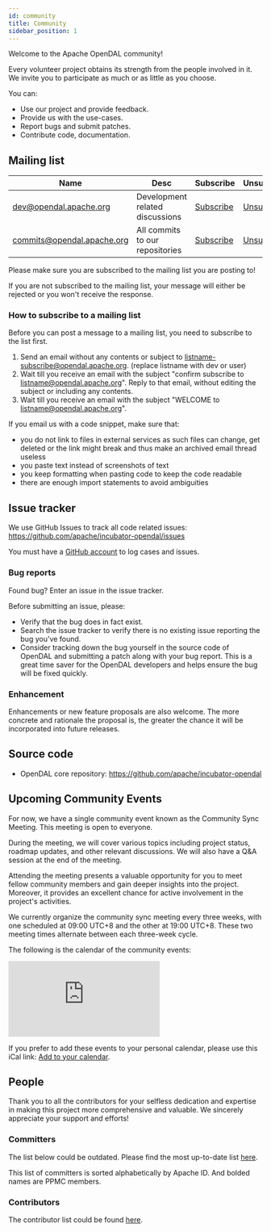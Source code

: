 ```yaml
---
id: community
title: Community
sidebar_position: 1
---
```


Welcome to the Apache OpenDAL community!

Every volunteer project obtains its strength from the people involved in it. We invite you to participate as much or as little as you choose.

You can:

* Use our project and provide feedback.
* Provide us with the use-cases.
* Report bugs and submit patches.
* Contribute code, documentation.

## Mailing list

| Name                       | Desc                            | Subscribe                                                | Unsubscribe                                                  | Post                                   | Archive                                                                  |
|----------------------------|---------------------------------|----------------------------------------------------------|--------------------------------------------------------------|----------------------------------------|--------------------------------------------------------------------------|
| dev@opendal.apache.org     | Development related discussions | [Subscribe](mailto:dev-subscribe@opendal.apache.org)     | [Unsubscribe](mailto:dev-unsubscribe@opendal.apache.org)     | [Post](mailto:dev@opendal.apache.org)  | [Archive](https://lists.apache.org/list.html?dev@opendal.apache.org)     |
| commits@opendal.apache.org | All commits to our repositories | [Subscribe](mailto:commits-subscribe@opendal.apache.org) | [Unsubscribe](mailto:commits-unsubscribe@opendal.apache.org) | Read only list                         | [Archive](https://lists.apache.org/list.html?commits@opendal.apache.org) |


Please make sure you are subscribed to the mailing list you are posting to!

If you are not subscribed to the mailing list, your message will either be rejected or you won't receive the response.

### How to subscribe to a mailing list

Before you can post a message to a mailing list, you need to subscribe to the list first.

1. Send an email without any contents or subject to listname-subscribe@opendal.apache.org. (replace listname with dev or user)
2. Wait till you receive an email with the subject "confirm subscribe to listname@opendal.apache.org". Reply to that email, without editing the subject or including any contents.
3. Wait till you receive an email with the subject "WELCOME to listname@opendal.apache.org".

If you email us with a code snippet, make sure that:

* you do not link to files in external services as such files can change, get deleted or the link might break and thus make an archived email thread useless
* you paste text instead of screenshots of text
* you keep formatting when pasting code to keep the code readable
* there are enough import statements to avoid ambiguities

## Issue tracker

We use GitHub Issues to track all code related issues: https://github.com/apache/incubator-opendal/issues

You must have a [GitHub account](https://github.com/signup) to log cases and issues.

### Bug reports

Found bug? Enter an issue in the issue tracker.

Before submitting an issue, please:

* Verify that the bug does in fact exist.
* Search the issue tracker to verify there is no existing issue reporting the bug you've found.
* Consider tracking down the bug yourself in the source code of OpenDAL and submitting a patch along with your bug report. This is a great time saver for the OpenDAL developers and helps ensure the bug will be fixed quickly.

### Enhancement

Enhancements or new feature proposals are also welcome. The more concrete and rationale the proposal is, the greater the chance it will be incorporated into future releases.

## Source code

* OpenDAL core repository: https://github.com/apache/incubator-opendal

## Upcoming Community Events

For now, we have a single community event known as the Community Sync Meeting.
This meeting is open to everyone.

During the meeting, we will cover various topics including project status,
roadmap updates, and other relevant discussions.
We will also have a Q&A session at the end of the meeting.

Attending the meeting presents a valuable opportunity
for you to meet fellow community members and gain deeper insights into the project.
Moreover, it provides an excellent chance for active involvement in the project's activities.

We currently organize the community sync meeting every three weeks,
with one scheduled at 09:00 UTC+8 and the other at 19:00 UTC+8.
These two meeting times alternate between each three-week cycle.

The following is the calendar of the community events:

<iframe src="https://calendar.google.com/calendar/embed?src=d32a8b1c08fc40d4230e3ce89145fd0e9a1ea4a374893a23ec7bd28ca646db45%40group.calendar.google.com&ctz=Asia%2FShanghai" style={{border: 0, width: "100%", maxWidth: "500px", height: "500px", aspectRatio: 1}} frameBorder="0"></iframe>

If you prefer to add these events to your personal calendar, please use this iCal link:
[Add to your calendar](https://calendar.google.com/calendar/ical/d32a8b1c08fc40d4230e3ce89145fd0e9a1ea4a374893a23ec7bd28ca646db45%40group.calendar.google.com/public/basic.ics).

## People

Thank you to all the contributors for your selfless dedication and expertise
in making this project more comprehensive and valuable.
We sincerely appreciate your support and efforts!

### Committers

The list below could be outdated. Please find the most up-to-date list [here](https://people.apache.org/phonebook.html?podling=opendal).

This list of committers is sorted alphabetically by Apache ID.
And bolded names are PPMC members.


<Committers/>

### Contributors

The contributor list could be found [here](https://github.com/apache/incubator-opendal/graphs/contributors/).



